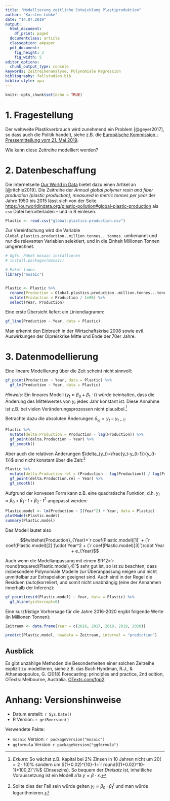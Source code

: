 ```yaml
---
title: "Modellierung zeitliche Entwicklung Plastiproduktion"
author: "Karsten Lübke"
date: "14.07.2019"
output:
  html_document:
    df_print: paged
  documentclass: article
  classoption: a4paper
  pdf_document:
    fig_height: 3
    fig_width: 5
editor_options:
  chunk_output_type: console
keywords: Zeitreihenanalyse, Polynomiale Regression
bibliography: fallstudien.bib
biblio-style: apa
---
```


```r
knitr::opts_chunk$set(echo = TRUE)
```


# 1. Fragestellung

Der weltweite Plastikverbrauch wird zunehmend ein Problem [@geyer2017], so dass auch die Politik handelt, siehe z.B. die [Europäische Kommission - Pressemitteilung vom 21. Mai 2019](http://europa.eu/rapid/press-release_IP-19-2631_de.htm).

Wie kann diese Zeitreihe modelliert werden?


# 2. Datenbeschaffung

Die Internetseite [Our World in Data](https://ourworldindata.org/) bietet dazu einen Artikel an [@ritchie2019]. Die Zeitreihe der *Annual global polymer resin and fiber production (plastic production), measured in metric tonnes per year* der Jahre 1950 bis 2015 lässt sich von der Seite [https://ourworldindata.org/plastic-pollution#global-plastic-production](https://ourworldindata.org/plastic-pollution#global-plastic-production) als `csv` Datei herunterladen -- und in R einlesen.

```r
Plastic <- read.csv("global-plastics-production.csv")
```

Zur Vereinfachung wird die Variable `Global.plastics.production..million.tonnes...tonnes.` umbenannt und nur die relevanten Variablen selektiert, und in die Einheit Millionen Tonnen umgerechnet.

```r
# Ggfs. Paket mosaic installieren
# install.packages(mosaic)

# Paket laden
library("mosaic")


Plastic <- Plastic %>%
  rename(Production = Global.plastics.production..million.tonnes...tonnes.) %>%
  mutate(Production = Production / 1e06) %>%
  select(Year, Production)
```

Eine erste Übersicht liefert ein Liniendiagramm:

```r
gf_line(Production ~ Year, data = Plastic)
```

Man erkennt den Einbruch in der Wirtschaftskrise 2008 sowie evtl. Auswirkungen der Ölpreiskrise Mitte und Ende der 70er Jahre.


# 3. Datenmodellierung

Eine lineare Modellierung über die Zeit scheint nicht sinnvoll:

```r
gf_point(Production ~ Year, data = Plastic) %>%
  gf_lm(Production ~ Year, data = Plastic)
```

*Hinweis:* Ein lineares Modell ($y_t \approx\beta_0 + \beta_1 \cdot t$) würde beinhalten, dass die Änderung des Mittelwertes von $y_t$ jedes Jahr konstant ist. Diese Annahme ist z.B. bei vielen Veränderungsprozessen nicht plausibel.^[*Exkurs*: So wächst z.B. Kapital bei $2\%$ Zinsen in 10 Jahren nicht um $20(=2\cdot 10)\%$ sondern um $(1+0.02)^{10}-1=`r round(((1+0.02)^10-1)*100,2)`\%$ (Zinseszins). So bequem der *Dreisatz* ist, inhaltliche Voraussetzung ist ein Modell a'la $y=\beta \cdot x$.]

Betrachte dazu die absoluten Änderungen $\delta_{y_t}=y_t-y_{t-1}$:

```r
Plastic %>%
  mutate(delta.Production = Production - lag(Production)) %>%
  gf_point(delta.Production ~ Year) %>%
  gf_smooth()
```

Aber auch die relativen Änderungen $\delta_{y_t}=\frac{y_t-y_{t-1}}{y_{t-1}}$ sind nicht konstant über die Zeit:^[Sollte dies der Fall sein würde gelten $y_t \approx \beta_0 \cdot \beta_1^t$ und man würde logarithmieren.]

```r
Plastic %>%
  mutate(delta.Production.rel = (Production - lag(Production)) / lag(Production)) %>%
  gf_point(delta.Production.rel ~ Year) %>%
  gf_smooth()
```

Aufgrund der konvexen Form kann z.B. eine quadratische Funktion, d.h. $y_t \approx \beta_0 + \beta_1 \cdot t + \beta_2 \cdot t^2$ angepasst werden:

```r
Plastic.model <- lm(Production ~ I(Year^2) + Year, data = Plastic) 
plotModel(Plastic.model)
summary(Plastic.model)
```

Das Modell lautet also

$$\widehat{Production}_{Year}=`r coef(Plastic.model)[1]` + (`r coef(Plastic.model)[2]`)\cdot Year^2 + (`r coef(Plastic.model)[3]`)\cdot Year + e_{Year}$$

Auch wenn die Modellanpassung mit einem $R^2=`r round(rsquared(Plastic.model),4)`$ sehr gut ist, so ist zu beachten, dass insbesondere Polynomiale Modelle zur Überanpassung neigen und nicht unmittelbar zur Extrapolation geeignet sind. Auch sind in der Regel die Residuen (auto)korreliert, und somit nicht unabhängig (eine der Annahmen innerhalb der Inferenz):

```r
gf_point(resid(Plastic.model) ~ Year, data = Plastic) %>%
  gf_hline(yintercept=0)
```

Eine kurzfristige Vorhersage für die Jahre 2016-2020 ergibt folgende Werte (in Millionen Tonnen):

```r
Zeitraum <- data.frame(Year = c(2016, 2017, 2018, 2019, 2020))

predict(Plastic.model, newdata = Zeitraum, interval = "prediction")
```

## Ausblick 

Es gibt unzählige Methoden die Besonderheiten einer solchen Zeitreihe explizit zu modellieren, siehe z.B. das Buch Hyndman, R.J., & Athanasopoulos, G. (2018) Forecasting: principles and practice, 2nd edition, OTexts: Melbourne, Australia. [OTexts.com/fpp2](https://otexts.com/fpp2/).

# Anhang: Versionshinweise

- Datum erstellt: `r Sys.Date()`
- R Version: `r getRversion()`

Verwendete Pakte:

- `mosaic` Version: `r packageVersion("mosaic")`
- `ggformula` Version: `r packageVersion("ggformula")`

